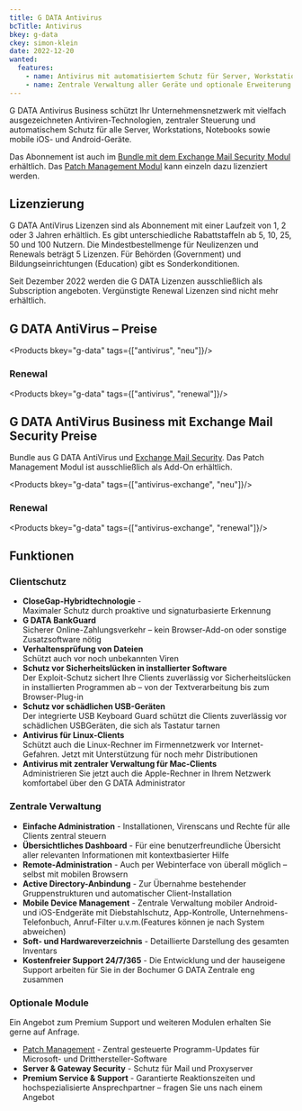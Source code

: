 ```yaml
---
title: G DATA Antivirus
bcTitle: Antivirus
bkey: g-data
ckey: simon-klein
date: 2022-12-20
wanted:
  features:
    - name: Antivirus mit automatisiertem Schutz für Server, Workstations, Notebooks und mobile Endgeräte
    - name: Zentrale Verwaltung aller Geräte und optionale Erweiterung um Exchange Sicherung möglich
---
```




<Intro>

  G DATA Antivirus Business schützt Ihr Unternehmensnetzwerk mit vielfach ausgezeichneten Antiviren-Technologien, zentraler Steuerung und automatischem Schutz für alle Server, Workstations, Notebooks sowie mobile iOS- und Android-Geräte.

  Das Abonnement ist auch im [Bundle mit dem Exchange Mail Security Modul](#g-data-antivirus-business-mit-exchange-mail-security-preise) erhältlich. Das [Patch Management Modul](/hersteller/g-data/module/#patch-management-modul-preise) kann einzeln dazu lizenziert werden.



</Intro>

<TOC />



## Lizenzierung

  G DATA AntiVirus Lizenzen sind als Abonnement mit einer Laufzeit von 1, 2 oder 3 Jahren erhältlich. Es gibt unterschiedliche Rabattstaffeln ab 5, 10, 25, 50 und 100 Nutzern. Die Mindestbestellmenge für Neulizenzen und Renewals beträgt 5 Lizenzen. Für Behörden (Government) und Bildungseinrichtungen (Education) gibt es Sonderkonditionen.


<Info>

Seit Dezember 2022 werden die G DATA Lizenzen ausschließlich als Subscription angeboten. Vergünstigte Renewal Lizenzen sind nicht mehr erhältlich.

</Info>



## G DATA AntiVirus – Preise


<Products bkey="g-data" tags={["antivirus", "neu"]}/>


### Renewal


<Products bkey="g-data" tags={["antivirus", "renewal"]}/>


## G DATA AntiVirus Business mit Exchange Mail Security Preise

 Bundle aus G DATA AntiVirus und [Exchange Mail Security](/hersteller/g-data/module/#exchange-mail-security-modul). Das Patch Management Modul ist ausschließlich als Add-On erhältlich.


<Products bkey="g-data" tags={["antivirus-exchange", "neu"]}/>



### Renewal


<Products bkey="g-data" tags={["antivirus-exchange", "renewal"]}/>


## Funktionen



### Clientschutz

<ArrowList>

 - **CloseGap-Hybridtechnologie** -<br />
    Maximaler Schutz durch proaktive und signaturbasierte Erkennung
 - **G DATA BankGuard**<br />
  Sicherer Online-Zahlungsverkehr – kein Browser-Add-on oder sonstige Zusatzsoftware nötig
 - **Verhaltensprüfung von Dateien**<br />
  Schützt auch vor noch unbekannten Viren
 - **Schutz vor Sicherheitslücken in installierter Software**<br />
  Der Exploit-Schutz sichert Ihre Clients zuverlässig vor Sicherheitslücken in installierten Programmen ab – von der Textverarbeitung bis zum Browser-Plug-in
 - **Schutz vor schädlichen USB-Geräten**<br />
  Der integrierte USB Keyboard Guard schützt die Clients zuverlässig vor schädlichen USBGeräten, die sich als Tastatur tarnen
 - **Antivirus für Linux-Clients**<br />
  Schützt auch die Linux-Rechner im Firmennetzwerk vor Internet-Gefahren. Jetzt mit Unterstützung für noch mehr Distributionen
 - **Antivirus mit zentraler Verwaltung für Mac-Clients**<br />
  Administrieren Sie jetzt auch die Apple-Rechner in Ihrem Netzwerk komfortabel über den G DATA Administrator

</ArrowList>


### Zentrale Verwaltung

 - **Einfache Administration** - Installationen, Virenscans und Rechte für alle Clients zentral steuern
 - **Übersichtliches Dashboard** - Für eine benutzerfreundliche Übersicht aller relevanten Informationen mit kontextbasierter Hilfe
 - **Remote-Administration** - Auch per Webinterface von überall möglich – selbst mit mobilen Browsern
 - **Active Directory-Anbindung** - Zur Übernahme bestehender Gruppenstrukturen und automatischer Client-Installation
 - **Mobile Device Management** - Zentrale Verwaltung mobiler Android- und iOS-Endgeräte mit Diebstahlschutz, App-Kontrolle, Unternehmens-Telefonbuch, Anruf-Filter u.v.m.(Features können je nach System abweichen)
 - **Soft- und Hardwareverzeichnis** - Detaillierte Darstellung des gesamten Inventars
 - **Kostenfreier Support 24/7/365** - Die Entwicklung und der hauseigene Support arbeiten für Sie in der Bochumer G DATA Zentrale eng zusammen



### Optionale Module

 Ein Angebot zum Premium Support und weiteren Modulen erhalten Sie gerne auf Anfrage.

 - [Patch Management](/hersteller/g-data/module/#patch-management-modul-preise) - Zentral gesteuerte Programm-Updates für Microsoft- und Dritthersteller-Software
 - **Server & Gateway Security** - Schutz für Mail und Proxyserver
 - **Premium Service & Support** - Garantierte Reaktionszeiten und hochspezialisierte Ansprechpartner – fragen Sie uns nach einem Angebot
